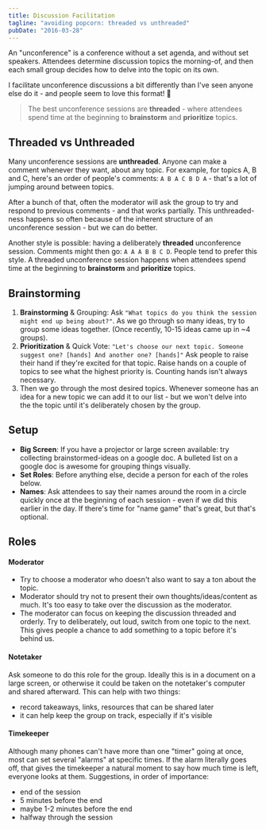 ```yaml
---
title: Discussion Facilitation
tagline: "avoiding popcorn: threaded vs unthreaded"
pubDate: "2016-03-28"
---
```


An "unconference" is a conference without a set agenda, and without set speakers. Attendees determine discussion topics the morning-of, and then each small group decides how to delve into the topic on its own.

I facilitate unconference discussions a bit differently than I've seen anyone else do it - and people seem to love this format! 🤗

> The best unconference sessions are **threaded** - where attendees spend time at the beginning to **brainstorm** and **prioritize** topics.

## Threaded vs Unthreaded

Many unconference sessions are **unthreaded**. Anyone can make a comment whenever they want, about any topic. For example, for topics A, B and C, here's an order of people's comments: `A B A C B D A` - that's a lot of jumping around between topics.

After a bunch of that, often the moderator will ask the group to try and respond to previous comments - and that works partially. This unthreaded-ness happens so often because of the inherent structure of an unconference session - but we can do better.

Another style is possible: having a deliberately **threaded** unconference session. Comments might then go: `A A A B B C D`. People tend to prefer this style. A threaded unconference session happens when attendees spend time at the beginning to **brainstorm** and **prioritize** topics.

## Brainstorming

1. **Brainstorming** & Grouping: Ask `"What topics do you think the session might end up being about?"`. As we go through so many ideas, try to group some ideas together. (Once recently, 10-15 ideas came up in ~4 groups).
2. **Prioritization** & Quick Vote: `"Let's choose our next topic. Someone suggest one? [hands] And another one? [hands]"` Ask people to raise their hand if they're excited for that topic. Raise hands on a couple of topics to see what the highest priority is. Counting hands isn't always necessary.
3. Then we go through the most desired topics. Whenever someone has an idea for a new topic we can add it to our list - but we won't delve into the the topic until it's deliberately chosen by the group.

## Setup

- **Big Screen**: If you have a projector or large screen available: try collecting brainstormed-ideas on a google doc. A bulleted list on a google doc is awesome for grouping things visually.
- **Set Roles**: Before anything else, decide a person for each of the roles below.
- **Names**: Ask attendees to say their names around the room in a circle quickly once at the beginning of each session - even if we did this earlier in the day. If there's time for "name game" that's great, but that's optional.

## Roles

#### Moderator

- Try to choose a moderator who doesn't also want to say a ton about the topic.
- Moderator should try not to present their own thoughts/ideas/content as much. It's too easy to take over the discussion as the moderator.
- The moderator can focus on keeping the discussion threaded and orderly. Try to deliberately, out loud, switch from one topic to the next. This gives people a chance to add something to a topic before it's behind us.

#### Notetaker

Ask someone to do this role for the group. Ideally this is in a document on a large screen, or otherwise it could be taken on the notetaker's computer and shared afterward. This can help with two things:

- record takeaways, links, resources that can be shared later
- it can help keep the group on track, especially if it's visible

#### Timekeeper

Although many phones can't have more than one "timer" going at once, most can set several "alarms" at specific times. If the alarm literally goes off, that gives the timekeeper a natural moment to say how much time is left, everyone looks at them. Suggestions, in order of importance:

- end of the session
- 5 minutes before the end
- maybe 1-2 minutes before the end
- halfway through the session
